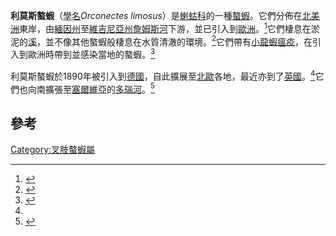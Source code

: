 {{Speciesbox
| name = 利莫斯螯蝦
| image = Orconectes limosus - Kamberkrebs.jpg
| status = LC
| status_system = iucn3.1
| status_ref = <ref>{{IUCN2010|assessors=S. Adams, G. A. Schuster & C. A. Taylor|version=2010.4|year=2010|id=153764|title=Orconectes limosus|downloaded=2010-12-02}}</ref>
| genus = Orconectes
| species = limosus
| authority = ([[康斯坦丁·薩繆爾·拉方斯克-舒馬茨|Rafinesque]], 1817)
}}
'''利莫斯螯蝦'''（[[學名|學名]]''Orconectes limosus''）是[[蝲蛄科|蝲蛄科]]的一種[[螯蝦|螯蝦]]。它們分佈在[[北美洲|北美洲]]東岸，由[[緬因州|緬因州]]至[[維吉尼亞州|維吉尼亞州]][[詹姆斯河|詹姆斯河]]下游，並已引入到[[歐洲|歐洲]]。<ref>{{cite web|url=http://iz.carnegiemnh.org/crayfish/NewAstacidea/species.asp?g=Orconectes&s=limosus&ssp=|work=Crayfish Taxon Browser|title=''Orconectes'' (''Faxonius'') ''limosus'' (Rafinesque, 1817)|author=James W. Fetzner, Jr.|date=2006-12-06|publisher=Carnegie Museum of Natural History|deadurl=yes|archiveurl=https://web.archive.org/web/20070927015907/http://iz.carnegiemnh.org/crayfish/NewAstacidea/species.asp?g=Orconectes&s=limosus&ssp=|archivedate=2007-09-27|df=|accessdate=2010-12-02}}</ref>它們棲息在淤泥的[[溪|溪]]，並不像其他螯蝦般棲息在水質清澈的環境。<ref>{{cite web|url=http://personal.denison.edu/~stocker/limosuswv.html|title=''Orconectes'' (''Faxonus'') ''limosus'' (Rafinesque, 1817)|author=Whitney Stocker|accessdate=2007-08-29|archive-date=2018-10-01|archive-url=https://web.archive.org/web/20181001020826/http://personal.denison.edu/~stocker/limosuswv.html|dead-url=no}}</ref>它們帶有[[小龍蝦瘟疫|小龍蝦瘟疫]]，在引入到歐洲時帶到並感染當地的螯蝦。<ref name="Holdich">{{cite journal|author=David Holdich & John Black|title=The spiny-cheek crayfish, ''Orconectes limosus'' (Rafinesque, 1817) (Crustacea: Decapoda: Cambaridae), digs into the UK|year=2007|journal=Aquatic Invasions|volume=2|issue=1|pages=1–16|url=http://www.aquaticinvasions.ru/2007/AI_2007_2_1_Holdich_Black.pdf|doi=10.3391/ai.2007.2.1.1|deadurl=yes|archiveurl=https://web.archive.org/web/20070928084226/http://www.aquaticinvasions.ru/2007/AI_2007_2_1_Holdich_Black.pdf|archivedate=2007-09-28|access-date=2010-12-02}}</ref>

利莫斯螯蝦於1890年被引入到[[德國|德國]]，自此擴展至[[北歐|北歐]]各地，最近亦到了[[英國|英國]]。<ref name="Holdich"/>它們也向南擴張至[[塞爾維亞|塞爾維亞]]的[[多瑙河|多瑙河]]。<ref>{{cite journal|title=A report of ''Orconectes'' (''Faxonius'') ''limosus'' (Rafinesque, 1817) (Crustacea: Deacpoda: Astacidea: Cambaridae: ''Orconectes'': subgenus ''Faxonius'') in the Serbian part of the River Danube|author=S. Pavlović, S. Milošević, S. Borković, V. Simić, M. Paunović, R. Žikić & Z. Saičić|journal=Biotechnology & Biotechnological Equipment|volume=20|year=2006|issue=1|pages=53–6|url=http://www.diagnosisp.com/dp/journals/view_pdf.php?journal_id=1&archive=0&issue_id=10&article_id=256&PHPSESSID=6455396ee98956476ef743148a8ac2d7|deadurl=yes|archiveurl=https://web.archive.org/web/20070927091829/http://www.diagnosisp.com/dp/journals/view_pdf.php?journal_id=1&archive=0&issue_id=10&article_id=256&PHPSESSID=6455396ee98956476ef743148a8ac2d7|archivedate=2007-09-27|access-date=2010-12-02}}</ref>

==參考==
{{reflist}}
{{Taxonbar|from=Q1570331}}

[[Category:叉肢螯蝦屬|Category:叉肢螯蝦屬]]